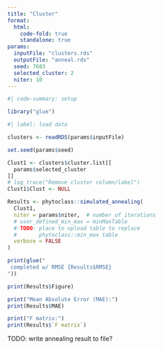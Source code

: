 ```yaml
---
title: "Cluster"
format:
  html:
    code-fold: true
    standalone: true
params:
  inputFile: "clusters.rds"
  outputFile: "anneal.rds"
  seed: 7683
  selected_cluster: 2
  niter: 10
---
```


```R
#| code-summary: setup

library("glue")
```

```R
#| label: load data

clusters <- readRDS(params$inputFile)
```

```R
set.seed(params$seed)

Clust1 <- clusters$cluster.list[[
  params$selected_cluster
]]
# log_trace("Remove cluster column/label")
Clust1$Clust <- NULL

Results <- phytoclass::simulated_annealing(
  Clust1,
  niter = params$niter,  # number of iterations
  # user_defined_min_max = minMaxTable
  # TODO: place to upload table to replace
  #       phytoclass::min_max table
  verbose = FALSE
)

print(glue("
 completed w/ RMSE {Results$RMSE}
"))

print(Results$Figure)

print("Mean Absolute Error (MAE):")
print(Results$MAE)

print("F matrix:")
print(Results$`F matrix`)

```

TODO: write annealing result to file?

